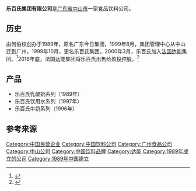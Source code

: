{{Infobox Company
|company_name = 乐百氏集团有限公司
|company_name_en = Robust Group Co., Ltd
|company_logo = 
|company_type = [[股份有限公司|股份有限公司]]
|foundation = 1989年
|founder = [[何伯权|何伯权]]
|chairman = 
|GM = 
|location = {{CHN}}[[广东省|广东省]][[广州市|广州市]]天河区天河路230号万菱国际中心23楼
|industry = 饮用水生产
|asset = 
|major_shareholder = 盈投控股有限公司
|num_employees = 
|products = 饮用水
|homepage = [http://www.robust.com.cn  www.robust.com.cn]
}}

'''乐百氏集团有限公司'''是[[广东省|广东省]][[中山市|中山市]]一家食品饮料公司。

==历史==
由何伯权创办于1989年，原名广东今日集团，1999年8月，集团管理中心从中山迁到广州，1999年10月，更名乐百氏集团。2000年3月，乐百氏加入[[法国|法国]][[达能|达能]]集团。<ref name=达能>{{cite web|author=新浪财经|title=达能主刀乐百氏大裁员幕后|url=http://finance.sina.com.cn/blank/qygc7.shtml|accessdate=2011-11-22|archive-date=2016-03-04|archive-url=https://web.archive.org/web/20160304092549/http://finance.sina.com.cn/blank/qygc7.shtml|dead-url=no}}</ref>2016年底，法国达能集团将乐百氏出售给[[盈投控股|盈投控股]]。<ref>{{cite web |url=http://www.sohu.com/a/128763694_114732 |title=民族品牌乐百氏“消失”的17年 |author=亢樱青 |website=[[搜狐|搜狐]] |date=2017-03-14 |access-date=2018-10-21 |archive-date=2020-02-10 |archive-url=https://web.archive.org/web/20200210212302/http://www.sohu.com/a/128763694_114732 |dead-url=no }}</ref>

== 产品 ==
*乐百氏乳酸奶系列（1989年）
*乐百氏饮用水系列（1997年）
*乐百氏牛奶系列（1996年）
==参考来源==
{{Reflist}}
[[Category:中国民营企业|Category:中国民营企业]]
[[Category:中国饮料公司|Category:中国饮料公司]]
[[Category:广州食品公司|Category:广州食品公司]]
[[Category:中山公司|Category:中山公司]]
[[Category:中国饮料品牌|Category:中国饮料品牌]]
[[Category:达能|Category:达能]]
[[Category:1989年成立的公司|Category:1989年成立的公司]]
[[Category:1989年中国建立|Category:1989年中国建立]]
{{food-company-stub}}